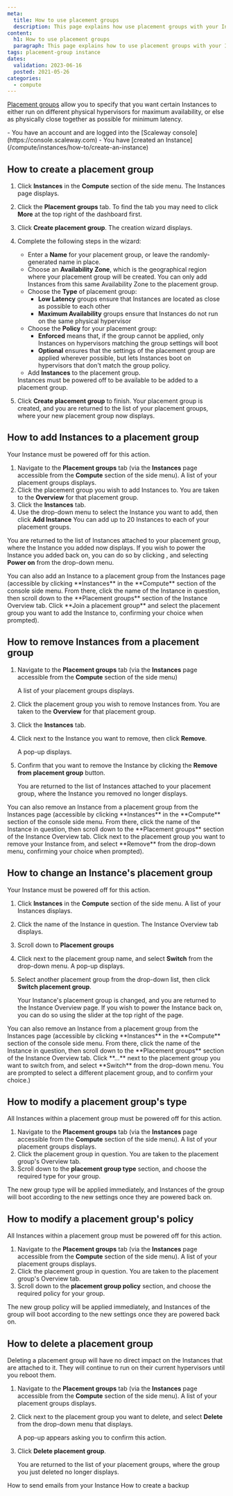 ```yaml
---
meta:
  title: How to use placement groups
  description: This page explains how use placement groups with your Instances
content:
  h1: How to use placement groups
  paragraph: This page explains how to use placement groups with your Instances
tags: placement-group instance 
dates:
  validation: 2023-06-16
  posted: 2021-05-26
categories:
  - compute 
---
```


[Placement groups](/compute/instances/concepts/#placement-groups) allow you to specify that you want certain Instances to either run on different physical hypervisors for maximum availability, or else as physically close together as possible for minimum latency.

<Macro id="iam-requirements" />

<Message type="requirement">
  - You have an account and are logged into the [Scaleway console](https://console.scaleway.com)
  - You have [created an Instance](/compute/instances/how-to/create-an-instance)
</Message>

## How to create a placement group

1. Click **Instances** in the **Compute** section of the side menu. The Instances page displays.
    <Lightbox src="scaleway-placement-groups-more.webp" alt=""/>
2. Click the **Placement groups** tab. To find the tab you may need to click **More**  at the top right of the dashboard first.
    <Lightbox src="scaleway-placement-groups-create.webp" alt=""/>
3. Click **Create placement group**. The creation wizard displays.
4. Complete the following steps in the wizard: 
    - Enter a **Name** for your placement group, or leave the randomly-generated name in place. 
    - Choose an **Availability Zone**, which is the geographical region where your placement group will be created. You can only add Instances from this  same Availability Zone to the placement group.
    - Choose the **Type** of placement group:
      - **Low Latency** groups ensure that Instances are located as close as possible to each other
      - **Maximum Availability** groups ensure that Instances do not run on the same physical hypervisor 
    - Choose the **Policy** for your placement group:
      - **Enforced** means that, if the group cannot be applied, only Instances on hypervisors matching the group settings will boot
      - **Optional** ensures that the settings of the placement group are applied wherever possible, but lets Instances boot on hypervisors that don't match the group policy.
    - Add **Instances** to the placement group. 

    <Message type="important">
      Instances must be powered off to be available to be added to a placement group.
    </Message>
5. Click **Create placement group** to finish. Your placement group is created, and you are returned to the list of your placement groups, where your new placement group now displays.

## How to add Instances to a placement group

<Message type="important">
  Your Instance must be powered off for this action.
</Message>

1. Navigate to the **Placement groups** tab (via the **Instances** page accessible from the **Compute** section of the side menu). A list of your placement groups displays.
2. Click the placement group you wish to add Instances to. You are taken to the **Overview** for that placement group.
3. Click the **Instances** tab.
    <Lightbox src="scaleway-placement-grp-add-instance.webp" alt=""/>
4. Use the drop-down menu to select the Instance you want to add, then click **Add Instance**
    <Message type="note">
      You can add up to 20 Instances to each of your placement groups.
    </Message>

You are returned to the list of Instances attached to your placement group, where the Instance you added now displays. If you wish to power the Instance you added back on, you can do so by clicking <Icon name="more" />, and selecting **Power on** from the drop-down menu.

  <Message type="tip">
    You can also add an Instance to a placement group from the Instances page (accessible by clicking **Instances** in the **Compute** section of the console side menu. From there, click the name of the Instance in question, then scroll down to the **Placement groups** section of the Instance Overview tab. Click **Join a placement group** and select the placement group you want to add the Instance to, confirming your choice when prompted).
  </Message>

## How to remove Instances from a placement group

1. Navigate to the **Placement groups** tab (via the **Instances** page accessible from the **Compute** section of the side menu)

    A list of your placement groups displays.
2. Click the placement group you wish to remove Instances from. You are taken to the **Overview** for that placement group.
3. Click the **Instances** tab.
    <Lightbox src="scaleway-placement-grp-remove-instance.webp" alt=""/>
4. Click <Icon name="more" /> next to the Instance you want to remove, then click **Remove**. 
    <Lightbox src="scaleway-placement-grp-remove-instance.webp" alt=""/>
    
    A pop-up displays.
5. Confirm that you want to remove the Instance by clicking the **Remove from placement group** button.

    You are returned to the list of Instances attached to your placement group, where the Instance you removed no longer displays.

<Message type="tip">
  You can also remove an Instance from a placement group from the Instances page (accessible by clicking **Instances** in the **Compute** section of the console side menu. From there, click the name of the Instance in question, then scroll down to the **Placement groups** section of the Instance Overview tab. Click <Icon name="more" /> next to the placement group you want to remove your Instance from, and select **Remove** from the drop-down menu, confirming your choice when prompted).
</Message>

## How to change an Instance's placement group

<Message type="important">
  Your Instance must be powered off for this action.
</Message>

1. Click **Instances** in the **Compute** section of the side menu. A list of your Instances displays.
2. Click the name of the Instance in question. The Instance Overview tab displays.
3. Scroll down to **Placement groups**
    <Lightbox src="scaleway-change-placement-group.webp" alt=""/>
4. Click <Icon name="more" /> next to the placement group name, and select **Switch** from the drop-down menu. A pop-up displays.
5. Select another placement group from the drop-down list, then click **Switch placement group**.

    Your Instance's placement group is changed, and you are returned to the Instance Overview page. If you wish to power the Instance back on, you can do so using the slider at the top right of the page.

<Message type="tip">
  You can also remove an Instance from a placement group from the Instances page (accessible by clicking **Instances** in the **Compute** section of the console side menu. From there, click the name of the Instance in question, then scroll down to the **Placement groups** section of the Instance Overview tab. Click **...** next to the placement group you want to switch from, and select **Switch** from the drop-down menu. You are prompted to select a different placement group, and to confirm your choice.)
</Message>

## How to modify a placement group's type

<Message type="important">
  All Instances within a placement group must be powered off for this action.
</Message>

1. Navigate to the **Placement groups** tab (via the **Instances** page accessible from the **Compute** section of the side menu). A list of your placement groups displays.
2. Click the placement group in question. You are taken to the placement group's Overview tab.
3. Scroll down to the **placement group type** section, and choose the required type for your group.
    <Lightbox src="scaleway-change-placementgroup-type.webp" alt=""/>

The new group type will be applied immediately, and Instances of the group will boot according to the new settings once they are powered back on.

## How to modify a placement group's policy

<Message type="important">
  All Instances within a placement group must be powered off for this action.
</Message>

1. Navigate to the **Placement groups** tab (via the **Instances** page accessible from the **Compute** section of the side menu). A list of your placement groups displays.
2. Click the placement group in question. You are taken to the placement group's Overview tab.
3. Scroll down to the **placement group policy** section, and choose the required policy for your group.
    <Lightbox src="scaleway-change-placementgroup-policy.webp" alt=""/>

The new group policy will be applied immediately, and Instances of the group will boot according to the new settings once they are powered back on.

## How to delete a placement group

Deleting a placement group will have no direct impact on the Instances that are attached to it. They will continue to run on their current hypervisors until you reboot them.

1. Navigate to the **Placement groups** tab (via the **Instances** page accessible from the **Compute** section of the side menu). A list of your placement groups displays.
2. Click <Icon name="more" /> next to the placement group you want to delete, and select **Delete** from the drop-down menu that displays.
    <Lightbox src="scaleway-delete-placement-group.webp" alt=""/>
    
   A pop-up appears asking you to confirm this action.
3. Click **Delete placement group**.

    You are returned to the list of your placement groups, where the group you just deleted no longer displays.


<Navigation title="See Also">
  <PreviousButton to="/compute/instances/how-to/send-emails-from-your-instance/">How to send emails from your Instance</PreviousButton>
  <NextButton to="/compute/instances/how-to/create-a-backup/">How to create a backup</NextButton>
</Navigation>